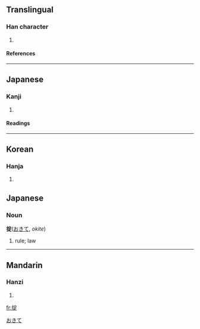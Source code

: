 ==Translingual==
===Han character===
{{Han char|rn=64|rad=手|as=08|sn=11|four=5308<sub>1</sub>|canj=手十一人 (QJMO)}}
# {{defn|Han|sort=手08}}
====References====
{{Han ref|kx=0438.100|dkj=12272|dj=0788.070|hdz=31906.070|uh=639F|ud=25503|bh=D57E|bd=54654}}
----
==Japanese==
===Kanji===
{{ja-kanji|grade=|rs=手08}}
# {{defn|Japanese}} 
====Readings====
{{ja-readings|on=[[とう]] (tō), [[てい]] (tei), [[じょう]] (jō)|kun=[[おきて]] (okite)}}
----
==Korean==
===Hanja===
{{ko-hanja|hangeul=정|eumhun=|rv=jeong|mr=chŏng|y=ceng}}
# {{defn|Korean}}


==Japanese==
===Noun===
'''掟'''([[おきて]], ''okite'')
#rule; law
[[Category:Japanese nouns|おきて]]
----
==Mandarin==
===Hanzi===
{{cmn-hanzi|pin=[[luě]] ([[lue3]]), [[zhěng]] ([[zheng3]])|wg=<sup>3</sup>, cheng<sup>3</sup>}}
# {{defn|Mandarin}}

[[fr:掟]]